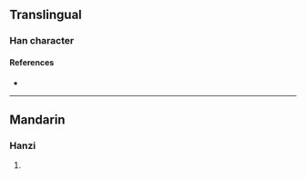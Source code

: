 {{character info/new}}
==Translingual==

===Han character===
{{Han char|rn=86|rad=火|as=10|sn=14|four=97880|canj=FBAC|ids=⿰火冥}}

====References====
* {{Han ref|kx=0679.190|dkj=19302|dj=1091.050|hdz=32225.070|uh=7190|ud=29072|bh=E2BB|bd=58043}}

----

==Mandarin==

===Hanzi===
{{cmn-hanzi|pin=[[jiǒng]] ([[jiong3]]), [[mì]] ([[mi4]]), [[xíng]] ([[xing2]])|wg=chiung<sup>3</sup>, mi<sup>4</sup>, hsing<sup>2</sup>}}

# {{rfdef|cmn|sort=火10}}